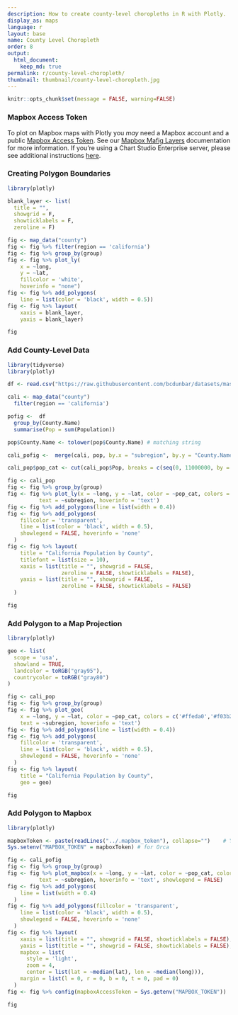 ```yaml
---
description: How to create county-level choropleths in R with Plotly.
display_as: maps
language: r
layout: base
name: County Level Choropleth
order: 8
output:
  html_document:
    keep_md: true
permalink: r/county-level-choropleth/
thumbnail: thumbnail/county-level-choropleth.jpg
---
```


```r
knitr::opts_chunk$set(message = FALSE, warning=FALSE)
```
### Mapbox Access Token

To plot on Mapbox maps with Plotly you *may* need a Mapbox account and a public [Mapbox Access Token](https://www.mapbox.com/studio). See our [Mapbox Mafig Layers](/r/mapbox-layers/) documentation for more information. If you're using a Chart Studio Enterprise server, please see additional instructions [here](https://help.plot.ly/mapbox-atlas).

### Creating Polygon Boundaries

```r
library(plotly)

blank_layer <- list(
  title = "",
  showgrid = F,
  showticklabels = F,
  zeroline = F)

fig <- map_data("county") 
fig <- fig %>% filter(region == 'california') 
fig <- fig %>% group_by(group) 
fig <- fig %>% plot_ly(
    x = ~long,
    y = ~lat,
    fillcolor = 'white',
    hoverinfo = "none") 
fig <- fig %>% add_polygons(
    line = list(color = 'black', width = 0.5)) 
fig <- fig %>% layout(
    xaxis = blank_layer,
    yaxis = blank_layer)

fig
```

### Add County-Level Data

```r
library(tidyverse)
library(plotly)

df <- read.csv("https://raw.githubusercontent.com/bcdunbar/datasets/master/californiaPopulation.csv")

cali <- map_data("county") 
  filter(region == 'california')

pofig <-  df 
  group_by(County.Name) 
  summarise(Pop = sum(Population))

pop$County.Name <- tolower(pop$County.Name) # matching string

cali_pofig <-  merge(cali, pop, by.x = "subregion", by.y = "County.Name")

cali_pop$pop_cat <- cut(cali_pop$Pop, breaks = c(seq(0, 11000000, by = 500000)), labels=1:22)

fig <- cali_pop 
fig <- fig %>% group_by(group) 
fig <- fig %>% plot_ly(x = ~long, y = ~lat, color = ~pop_cat, colors = c('#ffeda0','#f03b20'),
          text = ~subregion, hoverinfo = 'text') 
fig <- fig %>% add_polygons(line = list(width = 0.4)) 
fig <- fig %>% add_polygons(
    fillcolor = 'transparent',
    line = list(color = 'black', width = 0.5),
    showlegend = FALSE, hoverinfo = 'none'
  ) 
fig <- fig %>% layout(
    title = "California Population by County",
    titlefont = list(size = 10),
    xaxis = list(title = "", showgrid = FALSE,
                 zeroline = FALSE, showticklabels = FALSE),
    yaxis = list(title = "", showgrid = FALSE,
                 zeroline = FALSE, showticklabels = FALSE)
  )

fig
```

### Add Polygon to a Map Projection

```r
library(plotly)

geo <- list(
  scope = 'usa',
  showland = TRUE,
  landcolor = toRGB("gray95"),
  countrycolor = toRGB("gray80")
)

fig <- cali_pop 
fig <- fig %>% group_by(group) 
fig <- fig %>% plot_geo(
    x = ~long, y = ~lat, color = ~pop_cat, colors = c('#ffeda0','#f03b20'),
    text = ~subregion, hoverinfo = 'text') 
fig <- fig %>% add_polygons(line = list(width = 0.4)) 
fig <- fig %>% add_polygons(
    fillcolor = 'transparent',
    line = list(color = 'black', width = 0.5),
    showlegend = FALSE, hoverinfo = 'none'
  ) 
fig <- fig %>% layout(
    title = "California Population by County",
    geo = geo)

fig
```

### Add Polygon to Mapbox
```r
library(plotly)

mapboxToken <- paste(readLines("../.mapbox_token"), collapse="")    # You need your own token
Sys.setenv("MAPBOX_TOKEN" = mapboxToken) # for Orca

fig <- cali_pofig 
fig <- fig %>% group_by(group) 
fig <- fig %>% plot_mapbox(x = ~long, y = ~lat, color = ~pop_cat, colors = c('#ffeda0','#f03b20'),
          text = ~subregion, hoverinfo = 'text', showlegend = FALSE) 
fig <- fig %>% add_polygons(
    line = list(width = 0.4)
  ) 
fig <- fig %>% add_polygons(fillcolor = 'transparent',
    line = list(color = 'black', width = 0.5),
    showlegend = FALSE, hoverinfo = 'none'
  ) 
fig <- fig %>% layout(
    xaxis = list(title = "", showgrid = FALSE, showticklabels = FALSE),
    yaxis = list(title = "", showgrid = FALSE, showticklabels = FALSE),
    mapbox = list(
      style = 'light',
      zoom = 4,
      center = list(lat = ~median(lat), lon = ~median(long))),
    margin = list(l = 0, r = 0, b = 0, t = 0, pad = 0)
  ) 
fig <- fig %>% config(mapboxAccessToken = Sys.getenv("MAPBOX_TOKEN"))

fig
```